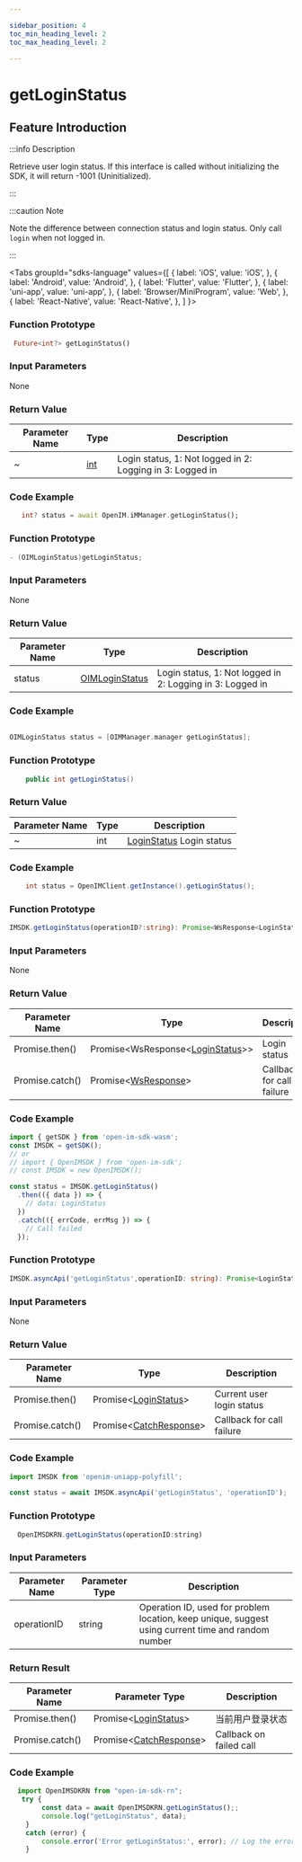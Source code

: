 ```yaml
---

sidebar_position: 4
toc_min_heading_level: 2
toc_max_heading_level: 2

---
```


# getLoginStatus

## Feature Introduction

:::info Description

Retrieve user login status. If this interface is called without initializing the SDK, it will return -1001 (Uninitialized).

:::

:::caution Note

Note the difference between connection status and login status. Only call `login` when not logged in.

:::

<Tabs
groupId="sdks-language"
values={[
{ label: 'iOS', value: 'iOS', },
{ label: 'Android', value: 'Android', },
{ label: 'Flutter', value: 'Flutter', },
{ label: 'uni-app', value: 'uni-app', },
{ label: 'Browser/MiniProgram', value: 'Web', },
{ label: 'React-Native', value: 'React-Native', },
]
}>

<TabItem value="Flutter">

### Function Prototype

```dart showLineNumbers
 Future<int?> getLoginStatus()
```

### Input Parameters

None

### Return Value

| Parameter Name | Type | Description                                 |
| -------------- | ---- | -------------------------------------------- |
| ~              | [int](/enum/loginStatus.mdx) | Login status, 1: Not logged in 2: Logging in 3: Logged in |

### Code Example

```dart showLineNumbers
   int? status = await OpenIM.iMManager.getLoginStatus();
```

</TabItem>

<TabItem value="iOS">

### Function Prototype

```swift showLineNumbers
- (OIMLoginStatus)getLoginStatus;
```

### Input Parameters

None

### Return Value

| Parameter Name | Type | Description                                 |
| -------------- | ---- | -------------------------------------------- |
| status         | [OIMLoginStatus](/enum/loginStatus.mdx) | Login status, 1: Not logged in 2: Logging in 3: Logged in |

### Code Example

```swift showLineNumbers

OIMLoginStatus status = [OIMManager.manager getLoginStatus];

```

</TabItem>

<TabItem value="Android">

### Function Prototype

```java showLineNumbers
    public int getLoginStatus()
```

### Return Value

| Parameter Name | Type | Description                                        |
| -------------- | ---- | --------------------------------------------------- |
| ~              | int  | [LoginStatus](/enum/loginStatus.mdx) Login status  |

### Code Example

```java showLineNumbers
    int status = OpenIMClient.getInstance().getLoginStatus();
```

</TabItem>

<TabItem value="Web">

### Function Prototype

```ts showLineNumbers
IMSDK.getLoginStatus(operationID?:string): Promise<WsResponse<LoginStatus>>;
```

### Input Parameters

None

### Return Value

| Parameter Name  | Type | Description        |
| --------------- | ---- | ------------------- |
| Promise.then()  | Promise<WsResponse<[LoginStatus](/enum/loginStatus.mdx)>\> | Login status     |
| Promise.catch() | Promise<[WsResponse](/class/response.mdx)\> | Callback for call failure |

### Code Example

```js showLineNumbers
import { getSDK } from 'open-im-sdk-wasm';
const IMSDK = getSDK();
// or
// import { OpenIMSDK } from 'open-im-sdk';
// const IMSDK = new OpenIMSDK();

const status = IMSDK.getLoginStatus()
  .then(({ data }) => {
    // data: LoginStatus
  })
  .catch(({ errCode, errMsg }) => {
    // Call failed
  });
```

</TabItem>

<TabItem value="uni-app">

### Function Prototype

```ts showLineNumbers
IMSDK.asyncApi('getLoginStatus',operationID: string): Promise<LoginStatus>;
```

### Input Parameters

None

### Return Value

| Parameter Name  | Type | Description                 |
| --------------- | ---- | --------------------------- |
| Promise.then()  | Promise<[LoginStatus](/enum/loginStatus.mdx)\> | Current user login status |
| Promise.catch() | Promise<[CatchResponse](/class/response.mdx)\> | Callback for call failure |

### Code Example

```js showLineNumbers
import IMSDK from 'openim-uniapp-polyfill';

const status = await IMSDK.asyncApi('getLoginStatus', 'operationID');
```

</TabItem>
<TabItem value="React-Native">

### Function Prototype

```js showLineNumbers
  OpenIMSDKRN.getLoginStatus(operationID:string)
```

### Input Parameters

| Parameter Name | Parameter Type | Description                                   |
| -------- | -------- | --------------------------------------- |
| operationID        | string     | Operation ID, used for problem location, keep unique, suggest using current time and random number |

### Return Result

| Parameter Name        | Parameter Type                                                | Description            |
| --------------- | ------------------------------------------------------- | ---------------- |
| Promise.then()  | Promise<[LoginStatus](docs/sdks/enum/loginStatus.mdx)\> | 当前用户登录状态 |
| Promise.catch() | Promise<[CatchResponse](docs/sdks/class/response.mdx)\> | Callback on failed call     |


### Code Example

```js showLineNumbers
  import OpenIMSDKRN from "open-im-sdk-rn";
   try {
        const data = await OpenIMSDKRN.getLoginStatus();;
        console.log("getLoginStatus", data);
    }
    catch (error) {
        console.error('Error getLoginStatus:', error); // Log the error
    }
```
</TabItem>
</Tabs>